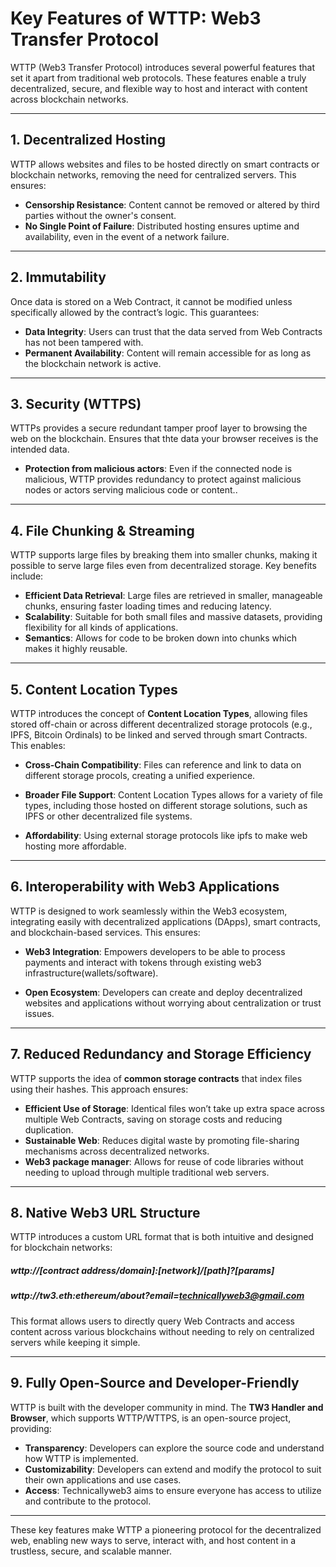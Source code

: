 # Key Features of WTTP: Web3 Transfer Protocol

WTTP (Web3 Transfer Protocol) introduces several powerful features that set it apart from traditional web protocols. These features enable a truly decentralized, secure, and flexible way to host and interact with content across blockchain networks.

---

## 1. **Decentralized Hosting**

WTTP allows websites and files to be hosted directly on smart contracts or blockchain networks, removing the need for centralized servers. This ensures:

- **Censorship Resistance**: Content cannot be removed or altered by third parties without the owner's consent.
- **No Single Point of Failure**: Distributed hosting ensures uptime and availability, even in the event of a network failure.


---

## 2. **Immutability**

Once data is stored on a Web Contract, it cannot be modified unless specifically allowed by the contract’s logic. This guarantees:

- **Data Integrity**: Users can trust that the data served from Web Contracts has not been tampered with.
- **Permanent Availability**: Content will remain accessible for as long as the blockchain network is active.

---

## 3. **Security (WTTPS)**

WTTPs provides a secure redundant tamper proof layer to browsing the web on the blockchain. Ensures that thte data your browser receives is the intended data. 

- **Protection from malicious actors**: Even if the connected node is malicious, WTTP provides redundancy to protect against malicious nodes or actors serving malicious code or content..
---

## 4. **File Chunking & Streaming**

WTTP supports large files by breaking them into smaller chunks, making it possible to serve large files even from decentralized storage. Key benefits include:

- **Efficient Data Retrieval**: Large files are retrieved in smaller, manageable chunks, ensuring faster loading times and reducing latency.
- **Scalability**: Suitable for both small files and massive datasets, providing flexibility for all kinds of applications.
- **Semantics**: Allows for code to be broken down into chunks which makes it highly reusable.

---

## 5. **Content Location Types**

WTTP introduces the concept of **Content Location Types**, allowing files stored off-chain or across different decentralized storage protocols (e.g., IPFS, Bitcoin Ordinals) to be linked and served through smart Contracts. This enables:

- **Cross-Chain Compatibility**: Files can reference and link to data on different storage procols, creating a unified experience.

- **Broader File Support**: Content Location Types allows for a variety of file types, including those hosted on different storage solutions, such as IPFS or other decentralized file systems.

- **Affordability**: Using external storage protocols like ipfs to make web hosting more affordable.

---

## 6. **Interoperability with Web3 Applications**

WTTP is designed to work seamlessly within the Web3 ecosystem, integrating easily with decentralized applications (DApps), smart contracts, and blockchain-based services. This ensures:

- **Web3 Integration**: Empowers developers to be able to process payments and interact with tokens through existing web3 infrastructure(wallets/software).

- **Open Ecosystem**: Developers can create and deploy decentralized websites and applications without worrying about centralization or trust issues.

---

## 7. **Reduced Redundancy and Storage Efficiency**

WTTP supports the idea of **common storage contracts** that index files using their hashes. This approach ensures:

- **Efficient Use of Storage**: Identical files won’t take up extra space across multiple Web Contracts, saving on storage costs and reducing duplication.
- **Sustainable Web**: Reduces digital waste by promoting file-sharing mechanisms across decentralized networks.
- **Web3 package manager**: Allows for reuse of code libraries without needing to upload through multiple traditional web servers.

---

## 8. **Native Web3 URL Structure**

WTTP introduces a custom URL format that is both intuitive and designed for blockchain networks: 

##### wttp://[contract address/domain]:[network]/[path]?[params]

##### wttp://tw3.eth:ethereum/about?email=technicallyweb3@gmail.com

This format allows users to directly query Web Contracts and access content across various blockchains without needing to rely on centralized servers while keeping it simple.

---

## 9. **Fully Open-Source and Developer-Friendly**

WTTP is built with the developer community in mind. The **TW3 Handler and  Browser**, which supports WTTP/WTTPS, is an open-source project, providing:

- **Transparency**: Developers can explore the source code and understand how WTTP is implemented.
- **Customizability**: Developers can extend and modify the protocol to suit their own applications and use cases.
- **Access**: Technicallyweb3 aims to ensure everyone has access to utilize and contribute to the protocol.
---

These key features make WTTP a pioneering protocol for the decentralized web, enabling new ways to serve, interact with, and host content in a trustless, secure, and scalable manner.

